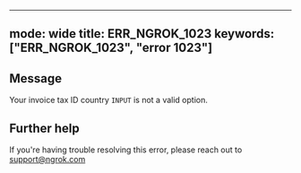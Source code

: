 
---
mode: wide
title: ERR_NGROK_1023
keywords: ["ERR_NGROK_1023", "error 1023"]
---

## Message
Your invoice tax ID country `INPUT` is not a valid option.




## Further help
If you're having trouble resolving this error, please reach out to [support@ngrok.com](mailto:support@ngrok.com?subject=Help%20with%20ERR_NGROK_1023)

